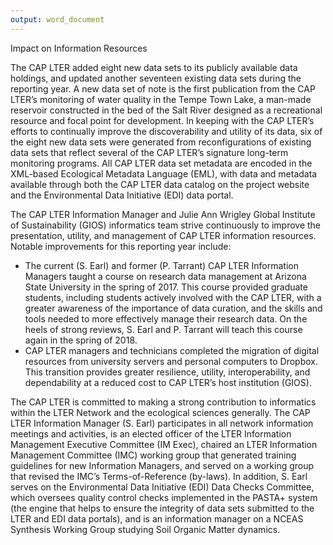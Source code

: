 ```yaml
---
output: word_document
---
```


Impact on Information Resources

The CAP LTER added eight new data sets to its publicly available data holdings, and updated another seventeen existing data sets during the reporting year. A new data set of note is the first publication from the CAP LTER's monitoring of water quality in the Tempe Town Lake, a man-made reservoir constructed in the bed of the Salt River designed as a recreational resource and focal point for development. In keeping with the CAP LTER's efforts to continually improve the discoverability and utility of its data, six of the eight new data sets were generated from reconfigurations of existing data sets that reflect several of the CAP LTER's signature long-term monitoring programs. All CAP LTER data set metadata are encoded in the XML-based Ecological Metadata Language (EML), with data and metadata available through both the CAP LTER data catalog on the project website and the Environmental Data Initiative (EDI) data portal. 

The CAP LTER Information Manager and Julie Ann Wrigley Global Institute of Sustainability (GIOS) informatics team strive continuously to improve the presentation, utility, and management of CAP LTER information resources. Notable improvements for this reporting year include:

* The current (S. Earl) and former (P. Tarrant) CAP LTER Information Managers taught a course on research data management at Arizona State University in the spring of 2017. This course provided graduate students, including students actively involved with the CAP LTER, with a greater awareness of the importance of data curation, and the skills and tools needed to more effectively manage their research data. On the heels of strong reviews, S. Earl and P. Tarrant will teach this course again in the spring of 2018.
* CAP LTER managers and technicians completed the migration of digital resources from university servers and personal computers to Dropbox. This transition provides greater resilience, utility, interoperability, and dependability at a reduced cost to CAP LTER's host institution (GIOS).
 
The CAP LTER is committed to making a strong contribution to informatics within the LTER Network and the ecological sciences generally. The CAP LTER Information Manager (S. Earl) participates in all network information meetings and activities, is an elected officer of the LTER Information Management Executive Committee (IM Exec), chaired an LTER Information Management Committee (IMC) working group that generated training guidelines for new Information Managers, and served on a working group that revised the IMC's Terms-of-Reference (by-laws). In addition, S. Earl serves on the Environmental Data Initiative (EDI) Data Checks Committee, which oversees quality control checks implemented in the PASTA+ system (the engine that helps to ensure the integrity of data sets submitted to the LTER and EDI data portals), and is an information manager on a NCEAS Synthesis Working Group studying Soil Organic Matter dynamics.
